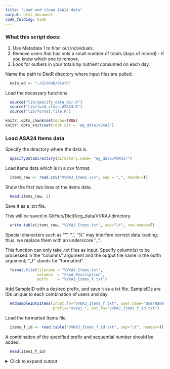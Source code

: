 ```yaml
---
title: "Load and clean ASA24 data"
output: html_document
code_folding: hide
---
```


### What this script does:
1. Use Metadata 1 to filter out individuals.
2. Remove users that has only a small number of totals (days of record) - if you know which one to remove.  
3. Look for outliers in your totals by nutrient consumed on each day.

Name the path to DietR directory where input files are pulled.
```r
  main_wd <- "~/GitHub/DietR"
```

Load the necessary functions
```r
  source("lib/specify_data_dir.R")
  source("lib/load_clean_ASA24.R")
  source("lib/format.file.R")
```

```r
knitr::opts_chunk$set(echo=TRUE)
knitr::opts_knit$set(root.dir = 'eg_data/VVKAJ')
```

### Load ASA24 Items data

Specify the directory where the data is.
```r
  SpecifyDataDirectory(directory.name= "eg_data/VVKAJ/")
```
<!-- [NOTE] SpecifyDataDirectory function is not executed by R markdown, but just showing  -->
<!--  the code so that this tutorial will have the same code as the R script.  -->

<!-- Define the path to items data in main_wd. -->
<!-- ```{r} -->
<!-- items_path <- paste("/eg_data/VVKAJ/VVKAJ_Items.csv", sep="") -->
<!-- print(items_path) -->
<!-- ``` -->

Load items data which is in a csv format.
```r
  items_raw <- read.csv("VVKAJ_Items.csv", sep = ",", header=T)
```

Show the first two lines of the items data.
```r
  head(items_raw, 2)
```

Save it as a .txt file.

This will be saved in GitHub/DietR/eg_data/VVKAJ directory.
```r
  write.table(items_raw, "VVKAJ_Items.txt", sep="\t", row.names=F)
```

Special characters such as "'", ",", "%" may interfere correct data loading; thus, we replace them with an underscore "_".

This function can only take .txt files as input. Specify column(s) to be processed in the "columns" argument and the output file name in the outfn argument; "_f" stands for "formatted".
```r
  format.file(filename = "VVKAJ_Items.txt",
              columns  = "Food_Description",
              outfn    = "VVKAJ_Items_f.txt")
```

Add SampleID with a desired prefix, and save it as a txt file. SampleIDs are IDs unique to each combination of users and day.
```r
  AddSampleIDtoItems(input.fn="VVKAJ_Items_f.txt", user.name="UserName", recall.no="RecallNo",
                     prefix="vvkaj.", out.fn="VVKAJ_Items_f_id.txt")
```

Load the formatted Items file.
```r
  items_f_id <- read.table("VVKAJ_Items_f_id.txt", sep="\t", header=T)
```

A combination of the specified prefix and sequential number should be added.
```r
  head(items_f_id)
```

<details>
  <summary>Click to expand output</summary>
    ```r
    head(items_f_id)
    ```
</details> 

<br>

Ensure your items file has the expected dimensions (number of rows x number of columns, shown as number of obs. and number of variables) in the environment window of R Studio, or you can also check the dimension of items_f by using the dim() function.
```r
  dim(items_f_id)
```

<br>

### <Optional> Use individuals_to_remove.txt to filter out users marked as Remove = yes.
Load your metadata that has information about which UserName(s) to remove.
```r
ind_to_rm <- read.table("individuals_to_remove.txt", sep="\t", header=T)
```

Take a look. Metadata for this purpose (ind_to_rm) has UserName and which one to be removed:
```r
  ind_to_rm
```

Show which has "yes" in the "Remove" column.
```r
  subset(ind_to_rm, Remove == "yes")

```

Remove the specified individuals.
The output will be saved as a text file with the specified name.
This assumes the usernames are in UserName column, and will print which user(s) will be removed.
```r
  RemoveRows(data=items_f_id, metadata.file= ind_to_rm,
             output.name= "VVKAJ_Items_f_id_s.txt")
```

Load the output for further processing.
```r
  items_f_id_s <- read.table("VVKAJ_Items_f_id_s.txt", header=T, sep="\t")
```

Show unique usernames in items_f_id_s and confirm "VVKAJ116" has been removed.
```r
  unique(items_f_id_s$UserName)
```

<br>

### <Optional> Merge individuals' metadata to items.   

ind_metadata has the participants' gender, age, height, weight, BMI, and Waist.Circumference, etc. If desired, this individual-specific information can be added to items data.
  
Load ind_metadata.txt.
```r
  ind_metadata <- read.table("ind_metadata.txt", sep="\t", header=T)
```

Look at what the metadata has.
```r
  head(ind_metadata)
```
  
Add this metadata of each participant in totals or items. 'NA' will be inserted to UserNames which are not in ind_metadata.
```r
  items_f_id_s_m <- merge(x=items_f_id_s, y=ind_metadata, by="UserName", all.x=T)
```
  
Check that the items data and metadata are merged.
```r
  head(items_f_id_s_m)
```

<details>
  <summary>Click to expand output</summary>
    ```r
    head(items_f_id_s_m)
    ```
</details> 

<br>

Save the merged dataframe as a .txt file.
```r
  write.table(items_f_id_s_m, "VVKAJ_Items_f_id_s_m.txt", sep="\t", row.names=F, quote=F)
```

<br>

### Generate new totals file if any edits were made to the items file. 

Use one of the input files saved above as an input for calculating totals for. Specify which columns have usernames and Recall.No., which is the number of recorded days. 
```r
  GenerateTotals(inputfn = "VVKAJ_Items_f_id_s_m.txt", 
                 User.Name = 'UserName', 
                 Recall.No = 'RecallNo',
                 outfn = "VVKAJ_Tot.txt")
```

Load the total file generated above.
```r
  new_totals <- read.table("VVKAJ_Tot.txt", header=T, sep="\t")
```

The number of rows should be {No. of users x No. days}. For the example data, 15 users x 3 days = 45 rows (observations).
```r
  nrow(new_totals) 
```

View the new_totals.
```r
  head(new_totals)
```

<details>
  <summary>Click to expand output</summary>
    ```r
    head(new_totals)
    ```
</details> 

<br>

### <Optional> Add the participants' metadata back to totals.

Load ind_metadata.txt if you have not done so.
```r
  ind_metadata <- read.table("ind_metadata.txt", sep="\t", header=T)
```

Add this metadata of each participant to totals. 'NA' will be inserted to UserNames which are not in ind_metadata. 
```r
  new_totals_m <- merge(x=new_totals, y=ind_metadata, by="UserName", all.x=T)
```
  
Check that the items data and metadata are merged.
```r
  head(new_totals_m)
```

<details>
  <summary>Click to expand output</summary>
    ```r
    head(new_totals_m)
    ```
</details> 
  
Save the merged dataframe as a .txt file.
```r
  write.table(new_totals_m, "VVKAJ_Tot_m.txt", sep="\t", row.names=F, quote=F)
```

<br>

### QC totals data

Look for outliers in your totals.

Note that input dataframe (QCtotals) will be overwritten after outlier removal.
  
Load your totals if necessary - to be used as input for QC.
```r
  new_totals <- read.table("VVKAJ_Tot_m.txt", sep="\t", header=T)
```
    
Define your totals dataset to be used as input.
```r
  QCtotals <- new_totals  
```

Flag if KCAL is <600 or >5700 --> ask remove or not --> if yes, remove those rows
```r
  QCOutliers(input.data = QCtotals, target.colname = "KCAL", min = 600, max = 5700)
```

Flag if PROT is <10 or >240 --> ask remove or not --> if yes, remove those rows
```r
  QCOutliers(input.data = QCtotals, target.colname = "PROT", min = 10, max = 240)
```

Flag if TFAT is <15 or >230 --> ask remove or not --> if yes, remove those rows
```r
  QCOutliers(input.data = QCtotals, target.colname = "TFAT", min = 15, max = 230)
```

Flag if VC (Vitamin C) is <5 or >400 --> ask remove or not --> if yes, remove those rows
```r
  QCOutliers(input.data = QCtotals, target.colname = "VC", min = 5, max = 400)
```

You may find numerous potential outliers here. Then, click "No", and view those outliers with their other nutrient intake information by running the following;
```r
  VC_outliers <- subset(new_totals, VC < 5 | VC > 400)    
```

Sort in the order of VC and show only the specified variables.
```r
  VC_outliers[order(VC_outliers$BCAR, decreasing = T),
              c('UserName', 'KCAL', 'VC', 'V_TOTAL', 'V_DRKGR', 'F_TOTAL')]  # F is fruits.
```

Save as "Totals_m_QCed.txt"
```r
  write.table(QCtotals, "VVKAJ_Tot_m_QCed.txt", sep="\t", quote=F, row.names=F)
```

<br>

---
  
Come back to the main directory before you start running another script.
```r
  setwd(main_wd)
```
  
